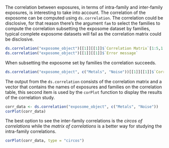 The correlation between exposures, in terms of intra-family and inter-family exposures, is interesting to take into account. The correlation of the exposome can be computed using `ds.correlation`. The correlation could be disclosive, for that reason there's the argument `fam` to select the families to compute the correlation subsetting the exposome dataset by families, typical complete exposome datasets will fail as the correlation matrix could be disclosive.

```r
ds.correlation("exposome_object")[[1]][[1]]$`Correlation Matrix`[1:5,1:5]
ds.correlation("exposome_object")[[1]][[1]]$`Error message`
```

When subsetting the exposome set by families the correlation succeeds.

```r
ds.correlation("exposome_object", c("Metals", "Noise"))[[1]][[1]]$`Correlation Matrix`[1:5,1:5]
```

The output from the `ds.correlation` consists of the correlation matrix and a vector that contains the names of exposures and families on the correlation table, this second item is used by the `corPlot` function to display the results of the correlation study.

```r
corr_data <- ds.correlation("exposome_object", c("Metals", "Noise"))
corPlot(corr_data)
```

The best option to see the inter-family correlations is the *circos of correlations* while the *matrix of correlations* is a better way for studying the intra-family correlations.

```r
corPlot(corr_data, type = "circos")
```


